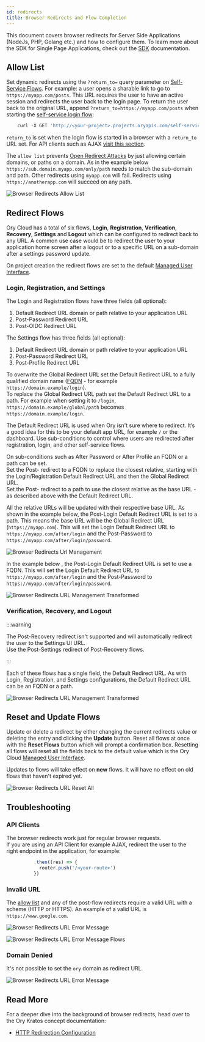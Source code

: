 ```yaml
---
id: redirects
title: Browser Redirects and Flow Completion
---
```


This document covers browser redirects for Server Side Applications (NodeJs,
PHP, Golang etc.) and how to configure them. To learn more about the SDK for
Single Page Applications, check out the [SDK](./services-api.mdx) documentation.

## Allow List

Set dynamic redirects using the `?return_to=` query parameter on
[Self-Service Flows](./self-service.mdx). For example: a user opens a sharable
link to go to `https://myapp.com/posts`. This URL requires the user to have an
active session and redirects the user back to the login page. To return the user
back to the original URL, append `?return_to=https://myapp.com/posts` when
starting the [self-service login flow](https://www.ory.sh/docs/reference/api#operation/initializeSelfServiceLoginFlowForBrowsers):

```js
    curl -X GET 'http://<your-project>.projects.oryapis.com/self-service/login/browser?return_to=...'
```

`return_to` is set when the login flow is started in a browser with a
`return_to` URL set. For API clients such as AJAX
[visit this section](#api-clients).

The `allow list` prevents
[Open Redirect Attacks](https://cheatsheetseries.owasp.org/cheatsheets/Unvalidated_Redirects_and_Forwards_Cheat_Sheet.html)
by just allowing certain domains, or paths on a domain. As in the example below
`https://sub.domain.myapp.com/only/path` needs to match the sub-domain and path.
Other redirects using `myapp.com` will fail. Redirects using
`https://anotherapp.com` will succeed on any path.

![Browser Redirects Allow List](/images/browser-redirects/browser-redirects-allow-list.png)

## Redirect Flows

Ory Cloud has a total of six flows, **Login**, **Registration**,
**Verification**, **Recovery**, **Settings** and **Logout** which can be
configured to redirect back to any URL. A common use case would be to redirect
the user to your application home screen after a logout or to a specific URL on
a sub-domain after a settings password update.

On project creation the redirect flows are set to the default
[Managed User Interface](./managed-ui.mdx).

### Login, Registration, and Settings

The Login and Registration flows have three fields (all optional):

1. Default Redirect URL domain or path relative to your application URL
2. Post-Password Redirect URL
3. Post-OIDC Redirect URL

The Settings flow has three fields (all optional):

1. Default Redirect URL domain or path relative to your application URL
2. Post-Password Redirect URL
3. Post-Profile Redirect URL

To overwrite the Global Redirect URL set the Default Redirect URL to a fully
qualified domain name
([FQDN](https://en.wikipedia.org/wiki/Fully_qualified_domain_name) - for example
`https://domain.example/login`).  
To replace the Global Redirect URL path set the Default Redirect URL to a
path. For example when setting it to `/login`,
`https://domain.example/global/path` becomes `https://domain.example/login`.

The Default Redirect URL is used when Ory isn't sure where to redirect. It’s a
good idea for this to be your default app URL, for example `/` or the dashboard.
Use sub-conditions to control where users are redirected after registration,
login, and other self-service flows.

On sub-conditions such as After Password or After Profile an FQDN or a path
can be set.  
Set the Post- redirect to a FQDN to replace the closest relative, starting
with the Login/Registration Default Redirect URL and then the
Global Redirect URL.  
Set the Post- redirect to a path to use the closest relative as the base URL -
as described above with the Default Redirect URL.

All the relative URLs will be updated with their respective base URL. As shown
in the example below, the Post-Login Default Redirect URL is set to a path.
This means the base URL will be the Global Redirect URL (`https://myapp.com`).
This will set the Login Default Redirect URL to
`https://myapp.com/after/login` and the Post-Password to
`https://myapp.com/after/login/password`.

![Browser Redirects Url Management](/images/browser-redirects/browser-redirects-url-management.png)

In the example below , the Post-Login Default Redirect URL is set to use a
FQDN. This will set the Login Default Redirect URL to
`https://myapp.com/after/login` and the Post-Password to
`https://myapp.com/after/login/password`.

![Browser Redirects URL Management Transformed](/images/browser-redirects/browser-redirects-url-management-2.png)

### Verification, Recovery, and Logout

:::warning

The Post-Recovery redirect isn't supported and will automatically redirect the
user to the Settings UI URL.  
Use the Post-Settings redirect of Post-Recovery flows.

:::

Each of these flows has a single field, the Default Redirect URL. As with
Login, Registration, and Settings configurations, the Default Redirect URL can
be an FQDN or a path.

![Browser Redirects URL Management Transformed](/images/browser-redirects/browser-redirects-url-management-3.png)

## Reset and Update Flows

Update or delete a redirect by either changing the current redirects value or
deleting the entry and clicking the **Update** button. Reset all flows at once
with the **Reset Flows** button which will prompt a confirmation box. Resetting
all flows will reset all the fields back to the default value which is the Ory
Cloud [Managed User Interface](./managed-ui.mdx).

Updates to flows will take effect on **new** flows. It will have no effect on
old flows that haven't expired yet.

![Browser Redirects URL Reset All](/images/browser-redirects/browser-redirects-reset-all.png)

## Troubleshooting

### API Clients

The browser redirects work just for regular browser requests.  
If you are using an API Client for example AJAX, redirect the user to the right
endpoint in the application, for example:

```ts
          .then((res) => {
            router.push('/<your-route>')
          })
```

### Invalid URL

The [allow list](#allow-list) and any of the post-flow redirects require a valid
URL with a scheme (HTTP or HTTPS). An example of a valid URL is
`https://www.google.com`.

![Browser Redirects URL Error Message](/images/browser-redirects/browser-redirects-error-messages-1.png)

![Browser Redirects URL Error Message Flows](/images/browser-redirects/browser-redirects-error-messages-flows.png)

### Domain Denied

It's not possible to set the `ory` domain as redirect URL.

![Browser Redirects URL Error Message](/images/browser-redirects/browser-redirects-error-messages-2.png)

## Read More

For a deeper dive into the background of browser redirects, head over to the Ory
Kratos concept documentation:

- [HTTP Redirection Configuration](https://www.ory.sh/kratos/docs/concepts/browser-redirect-flow-completion)
